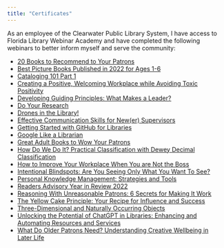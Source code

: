 ```yaml
---
title: "Certificates"
---
```


######## As an employee of the Clearwater Public Library System, I have access to Florida Library Webinar Academy and have completed the following webinars to better inform myself and serve the community:

-   [20 Books to Recommend to Your Patrons](img/20-books-cert.pdf){target="_blank"}
-   [Best Picture Books Published in 2022 for Ages 1-6](img/picture-books2022-cert.pdf){target="_blank"}
-   [Cataloging 101 Part 1](img/cataloging101-cert.pdf){target="_blank"}
-   [Creating a Positive, Welcoming Workplace while Avoiding Toxic Positivity](img/positive-workplace-cer.pdf){target="_blank"}
-   [Developing Guiding Principles: What Makes a Leader?](img/guiding-principles-cert.pdf){target="_blank"}
-   [Do Your Research](img/do-you-research-cer.pdf){target="_blank"}
-   [Drones in the Library!](img/drones-cert.pdf){target="_blank"}
-   [Effective Communication Skills for New(er) Supervisors](img/effective-communication-cert.pdf){target="_blank"}
-   [Getting Started with GitHub for Libraries](img/github-for-libraries-cert.pdf){target="_blank"}
-   [Google Like a Librarian](img/google-librarian-cert.pdf){target="_blank"}
-   [Great Adult Books to Wow Your Patrons](img/adult-books-cert.pdf){target="_blank"}
-   [How Do We Do It? Practical Classification with Dewey Decimal Classification](img/dewey-cert.pdf){target="_blank"}
-   [How to Improve Your Workplace When You are Not the Boss](img/improve-workplace-cert.pdf){target="_blank"}
-   [Intentional Blindspots: Are You Seeing Only What You Want To See?](img/intentional%20blindspots-cert.pdf){target="_blank"}
-   [Personal Knowledge Management: Strategies and Tools](img/personal-knowledge-cert.pdf){target="_blank"}
-   [Readers Advisory Year in Review 2022](img/readers-adv2022.pdf){target="_blank"}
-   [Reasoning With Unreasonable Patrons: 6 Secrets for Making It Work](img/reasoning-cert.pdf){target="_blank"}
-   [The Yellow Cake Principle: Your Recipe for Influence and Success](img/yellowcake-cert.pdf){target="_blank"}
-   [Three-Dimensional and Naturally Occurring Objects](img/3d-objects-cert.pdf){target="_blank"}
-   [Unlocking the Potential of ChatGPT in Libraries: Enhancing and Automating Resources and Services](img/chaptgpt-cert.pdf){target="_blank"}
-   [What Do Older Patrons Need? Understanding Creative Wellbeing in Later Life](img/older-patrons-cert.pdf){target="_blank"}
